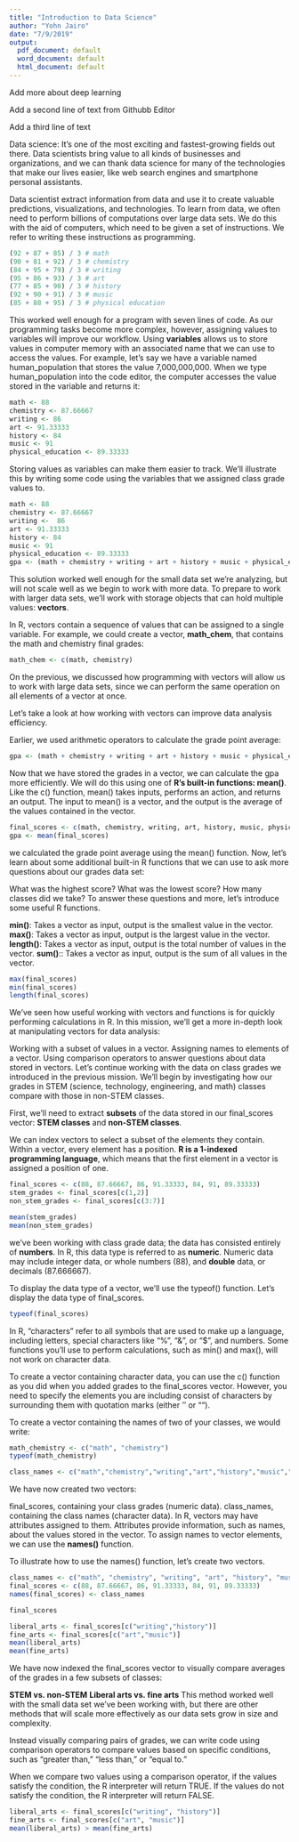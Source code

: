 ```yaml
---
title: "Introduction to Data Science"
author: "Yohn Jairo"
date: "7/9/2019"
output:
  pdf_document: default
  word_document: default
  html_document: default
---
```


Add more about deep learning

Add a second line of text from Githubb Editor

Add a third line of text

Data science: It's one of the most exciting and fastest-growing fields out there. Data scientists bring value to all kinds of businesses and organizations, and we can thank data science for many of the technologies that make our lives easier, like web search engines and smartphone personal assistants.

Data scientist extract information from data and use it to create valuable predictions, visualizations, and technologies. To learn from data, we often need to perform billions of computations over large data sets. We do this with the aid of computers, which need to be given a set of instructions. We refer to writing these instructions as programming.

```r
(92 + 87 + 85) / 3 # math
(90 + 81 + 92) / 3 # chemistry
(84 + 95 + 79) / 3 # writing
(95 + 86 + 93) / 3 # art
(77 + 85 + 90) / 3 # history
(92 + 90 + 91) / 3 # music
(85 + 88 + 95) / 3 # physical education
```

This worked well enough for a program with seven lines of code. As our programming tasks become more complex, however, assigning values to variables will improve our workflow. Using **variables** allows us to store values in computer memory with an associated name that we can use to access the values. For example, let's say we have a variable named human_population that stores the value 7,000,000,000. When we type human_population into the code editor, the computer accesses the value stored in the variable and returns it:

```r
math <- 88
chemistry <- 87.66667
writing <- 86
art <- 91.33333
history <- 84
music <- 91
physical_education <- 89.33333
```

Storing values as variables can make them easier to track. We'll illustrate this by writing some code using the variables that we assigned class grade values to.

```r
math <- 88 
chemistry <- 87.66667
writing <-  86
art <- 91.33333
history <- 84
music <- 91
physical_education <- 89.33333
gpa <- (math + chemistry + writing + art + history + music + physical_education) / 7
```

This solution worked well enough for the small data set we're analyzing, but will not scale well as we begin to work with more data. To prepare to work with larger data sets, we'll work with storage objects that can hold multiple values: **vectors**.

In R, vectors contain a sequence of values that can be assigned to a single variable. For example, we could create a vector, **math_chem**, that contains the math and chemistry final grades:

```r
math_chem <- c(math, chemistry)
```

On the previous, we discussed how programming with vectors will allow us to work with large data sets, since we can perform the same operation on all elements of a vector at once.

Let's take a look at how working with vectors can improve data analysis efficiency.

Earlier, we used arithmetic operators to calculate the grade point average:

```r
gpa <- (math + chemistry + writing + art + history + music + physical_education) / 7
```

Now that we have stored the grades in a vector, we can calculate the gpa more efficiently. We will do this using one of **R's built-in functions: mean()**. Like the c() function, mean() takes inputs, performs an action, and returns an output. The input to mean() is a vector, and the output is the average of the values contained in the vector.

```r
final_scores <- c(math, chemistry, writing, art, history, music, physical_education)
gpa <- mean(final_scores)
```

we calculated the grade point average using the mean() function. Now, let's learn about some additional built-in R functions that we can use to ask more questions about our grades data set:

What was the highest score?
What was the lowest score?
How many classes did we take?
To answer these questions and more, let's introduce some useful R functions.

**min()**: Takes a vector as input, output is the smallest value in the vector.
**max()**: Takes a vector as input, output is the largest value in the vector.
**length()**: Takes a vector as input, output is the total number of values in the vector.
**sum()**:: Takes a vector as input, output is the sum of all values in the vector.

```r
max(final_scores)
min(final_scores)
length(final_scores)
```

We've seen how useful working with vectors and functions is for quickly performing calculations in R. In this mission, we'll get a more in-depth look at manipulating vectors for data analysis:

Working with a subset of values in a vector.
Assigning names to elements of a vector.
Using comparison operators to answer questions about data stored in vectors.
Let's continue working with the data on class grades we introduced in the previous mission. We'll begin by investigating how our grades in STEM (science, technology, engineering, and math) classes compare with those in non-STEM classes.

First, we'll need to extract **subsets** of the data stored in our final_scores vector: **STEM classes** and **non-STEM classes**.

We can index vectors to select a subset of the elements they contain. Within a vector, every element has a position. **R is a 1-indexed programming language**, which means that the first element in a vector is assigned a position of one.

```r
final_scores <- c(88, 87.66667, 86, 91.33333, 84, 91, 89.33333)
stem_grades <- final_scores[c(1,2)]
non_stem_grades <- final_scores[c(3:7)]

mean(stem_grades)
mean(non_stem_grades)
```

we've been working with class grade data; the data has consisted entirely of **numbers**. In R, this data type is referred to as **numeric**. Numeric data may include integer data, or whole numbers (88), and **double** data, or decimals (87.666667).

To display the data type of a vector, we'll use the typeof() function. Let's display the data type of final_scores.

```r
typeof(final_scores)
```

In R, "characters" refer to all symbols that are used to make up a language, including letters, special characters like "%", "&", or "$", and numbers. Some functions you'll use to perform calculations, such as min() and max(), will not work on character data.

To create a vector containing character data, you can use the c() function as you did when you added grades to the final_scores vector. However, you need to specify the elements you are including consist of characters by surrounding them with quotation marks (either '' or "").

To create a vector containing the names of two of your classes, we would write:

```r
math_chemistry <- c("math", "chemistry")
typeof(math_chemistry)
```

```r
class_names <- c("math","chemistry","writing","art","history","music","physical_education")
```

We have now created two vectors:

final_scores, containing your class grades (numeric data).
class_names, containing the class names (character data).
In R, vectors may have attributes assigned to them. Attributes provide information, such as names, about the values stored in the vector. To assign names to vector elements, we can use the **names()** function.

To illustrate how to use the names() function, let's create two vectors.

```r
class_names <- c("math", "chemistry", "writing", "art", "history", "music", "physical_education")
final_scores <- c(88, 87.66667, 86, 91.33333, 84, 91, 89.33333)
names(final_scores) <- class_names

final_scores
```

```r
liberal_arts <- final_scores[c("writing","history")]
fine_arts <- final_scores[c("art","music")]
mean(liberal_arts)
mean(fine_arts)
```

We have now indexed the final_scores vector to visually compare averages of the grades in a few subsets of classes:

**STEM vs. non-STEM**
**Liberal arts vs. fine arts**
This method worked well with the small data set we've been working with, but there are other methods that will scale more effectively as our data sets grow in size and complexity.

Instead visually comparing pairs of grades, we can write code using comparison operators to compare values based on specific conditions, such as "greater than," "less than," or "equal to."

When we compare two values using a comparison operator, if the values satisfy the condition, the R interpreter will return TRUE. If the values do not satisfy the condition, the R interpreter will return FALSE.

```r
liberal_arts <- final_scores[c("writing", "history")]
fine_arts <- final_scores[c("art", "music")]
mean(liberal_arts) > mean(fine_arts)
```


```r

```



